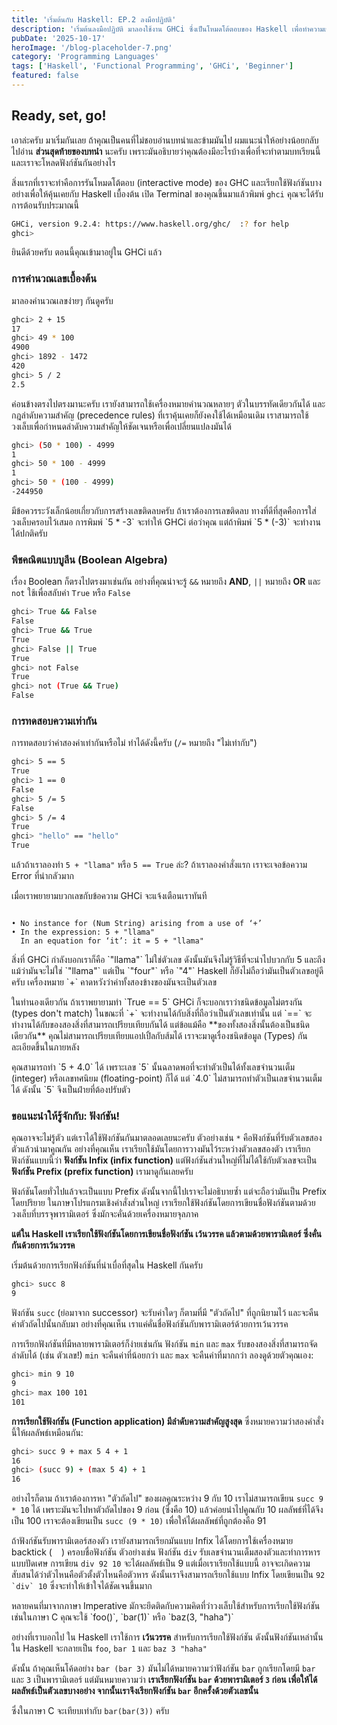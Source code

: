```yaml
---
title: 'เริ่มต้นกับ Haskell: EP.2 ลงมือปฏิบัติ'
description: 'เริ่มต้นลงมือปฏิบัติ มาลองใช้งาน GHCi ซึ่งเป็นโหมดโต้ตอบของ Haskell เพื่อทำความเข้าใจกับการคำนวณพื้นฐาน, Boolean, และวิธีเรียกใช้ฟังก์ชันแบบ prefix และ infix'
pubDate: '2025-10-17'
heroImage: '/blog-placeholder-7.png'
category: 'Programming Languages'
tags: ['Haskell', 'Functional Programming', 'GHCi', 'Beginner']
featured: false
---
```



## Ready, set, go!

เอาล่ะครับ มาเริ่มกันเลย ถ้าคุณเป็นคนที่ไม่ชอบอ่านบทนำและข้ามมันไป ผมแนะนำให้อย่างน้อยกลับไปอ่าน **ส่วนสุดท้ายของบทนำ** นะครับ เพราะมันอธิบายว่าคุณต้องมีอะไรบ้างเพื่อที่จะทำตามบทเรียนนี้ และเราจะโหลดฟังก์ชันกันอย่างไร

สิ่งแรกที่เราจะทำคือการรันโหมดโต้ตอบ (interactive mode) ของ GHC และเรียกใช้ฟังก์ชันบางอย่างเพื่อให้คุ้นเคยกับ Haskell เบื้องต้น เปิด Terminal ของคุณขึ้นมาแล้วพิมพ์ `ghci` คุณจะได้รับการต้อนรับประมาณนี้

```bash
GHCi, version 9.2.4: https://www.haskell.org/ghc/  :? for help
ghci>
```

ยินดีด้วยครับ ตอนนี้คุณเข้ามาอยู่ใน GHCi แล้ว

### การคำนวณเลขเบื้องต้น

มาลองคำนวณเลขง่ายๆ กันดูครับ

```bash
ghci> 2 + 15
17
ghci> 49 * 100
4900
ghci> 1892 - 1472
420
ghci> 5 / 2
2.5
```

ค่อนข้างตรงไปตรงมานะครับ เรายังสามารถใช้เครื่องหมายคำนวณหลายๆ ตัวในบรรทัดเดียวกันได้ และกฎลำดับความสำคัญ (precedence rules) ที่เราคุ้นเคยก็ยังคงใช้ได้เหมือนเดิม เราสามารถใช้วงเล็บเพื่อกำหนดลำดับความสำคัญให้ชัดเจนหรือเพื่อเปลี่ยนแปลงมันได้

```bash
ghci> (50 * 100) - 4999
1
ghci> 50 * 100 - 4999
1
ghci> 50 * (100 - 4999)
-244950
```

<InfoBox title="ข้อควรระวัง: เลขติดลบ" type="warning">
  มีข้อควรระวังเล็กน้อยเกี่ยวกับการสร้างเลขติดลบครับ ถ้าเราต้องการเลขติดลบ ทางที่ดีที่สุดคือการใส่วงเล็บครอบไว้เสมอ การพิมพ์ `5 * -3` จะทำให้ GHCi ต่อว่าคุณ แต่ถ้าพิมพ์ `5 * (-3)` จะทำงานได้ปกติครับ
</InfoBox>

### พีชคณิตแบบบูลีน (Boolean Algebra)

เรื่อง Boolean ก็ตรงไปตรงมาเช่นกัน อย่างที่คุณน่าจะรู้ `&&` หมายถึง **AND**, `||` หมายถึง **OR** และ `not` ใช้เพื่อสลับค่า `True` หรือ `False`

```bash
ghci> True && False
False
ghci> True && True
True
ghci> False || True
True
ghci> not False
True
ghci> not (True && True)
False
```

### การทดสอบความเท่ากัน

การทดสอบว่าค่าสองค่าเท่ากันหรือไม่ ทำได้ดังนี้ครับ (`/=` หมายถึง "ไม่เท่ากับ")

```bash
ghci> 5 == 5
True
ghci> 1 == 0
False
ghci> 5 /= 5
False
ghci> 5 /= 4
True
ghci> "hello" == "hello"
True
```

แล้วถ้าเราลองทำ `5 + "llama"` หรือ `5 == True` ล่ะ? ถ้าเราลองคำสั่งแรก เราจะเจอข้อความ Error ที่น่ากลัวมาก

<CodeExplainer title="Error! เมื่อชนิดข้อมูลไม่ตรงกัน">
<p>
เมื่อเราพยายามบวกเลขกับข้อความ GHCi จะแจ้งเตือนเราทันที
</p>
<pre><code>
• No instance for (Num String) arising from a use of ‘+’
• In the expression: 5 + "llama"
  In an equation for ‘it’: it = 5 + "llama"
</code></pre>
<p>
สิ่งที่ GHCi กำลังบอกเราก็คือ `"llama"` ไม่ใช่ตัวเลข ดังนั้นมันจึงไม่รู้วิธีที่จะนำไปบวกกับ 5 และถึงแม้ว่ามันจะไม่ใช่ `"llama"` แต่เป็น `"four"` หรือ `"4"` Haskell ก็ยังไม่ถือว่ามันเป็นตัวเลขอยู่ดีครับ เครื่องหมาย `+` คาดหวังว่าค่าทั้งสองข้างของมันจะเป็นตัวเลข
</p>
<p>
ในทำนองเดียวกัน ถ้าเราพยายามทำ `True == 5` GHCi ก็จะบอกเราว่าชนิดข้อมูลไม่ตรงกัน (types don't match) ในขณะที่ `+` จะทำงานได้กับสิ่งที่ถือว่าเป็นตัวเลขเท่านั้น แต่ `==` จะทำงานได้กับของสองสิ่งที่สามารถเปรียบเทียบกันได้ แต่ข้อแม้คือ **ของทั้งสองสิ่งนั้นต้องเป็นชนิดเดียวกัน** คุณไม่สามารถเปรียบเทียบแอปเปิ้ลกับส้มได้ เราจะมาดูเรื่องชนิดข้อมูล (Types) กันละเอียดขึ้นในภายหลัง
</p>
</CodeExplainer>

<InfoBox title="เกร็ดความรู้">
  คุณสามารถทำ `5 + 4.0` ได้ เพราะเลข `5` นั้นฉลาดพอที่จะทำตัวเป็นได้ทั้งเลขจำนวนเต็ม (integer) หรือเลขทศนิยม (floating-point) ก็ได้ แต่ `4.0` ไม่สามารถทำตัวเป็นเลขจำนวนเต็มได้ ดังนั้น `5` จึงเป็นฝ่ายที่ต้องปรับตัว
</InfoBox>

### ขอแนะนำให้รู้จักกับ: ฟังก์ชัน!

คุณอาจจะไม่รู้ตัว แต่เราได้ใช้ฟังก์ชันกันมาตลอดเลยนะครับ ตัวอย่างเช่น `*` คือฟังก์ชันที่รับตัวเลขสองตัวแล้วนำมาคูณกัน อย่างที่คุณเห็น เราเรียกใช้มันโดยการวางมันไว้ระหว่างตัวเลขสองตัว เราเรียกฟังก์ชันแบบนี้ว่า **ฟังก์ชัน Infix (infix function)** แต่ฟังก์ชันส่วนใหญ่ที่ไม่ได้ใช้กับตัวเลขจะเป็น **ฟังก์ชัน Prefix (prefix function)** เรามาดูกันเลยครับ

ฟังก์ชันโดยทั่วไปแล้วจะเป็นแบบ Prefix ดังนั้นจากนี้ไปเราจะไม่อธิบายซ้ำ แต่จะถือว่ามันเป็น Prefix โดยปริยาย ในภาษาโปรแกรมเชิงคำสั่งส่วนใหญ่ เราเรียกใช้ฟังก์ชันโดยการเขียนชื่อฟังก์ชันตามด้วยวงเล็บที่บรรจุพารามิเตอร์ ซึ่งมักจะคั่นด้วยเครื่องหมายจุลภาค

**แต่ใน Haskell เราเรียกใช้ฟังก์ชันโดยการเขียนชื่อฟังก์ชัน เว้นวรรค แล้วตามด้วยพารามิเตอร์ ซึ่งคั่นกันด้วยการเว้นวรรค**

เริ่มต้นด้วยการเรียกฟังก์ชันที่น่าเบื่อที่สุดใน Haskell กันครับ

```bash
ghci> succ 8
9
```

ฟังก์ชัน `succ` (ย่อมาจาก successor) จะรับค่าใดๆ ก็ตามที่มี "ตัวถัดไป" ที่ถูกนิยามไว้ และจะคืนค่าตัวถัดไปนั้นกลับมา อย่างที่คุณเห็น เราแค่คั่นชื่อฟังก์ชันกับพารามิเตอร์ด้วยการเว้นวรรค

การเรียกฟังก์ชันที่มีหลายพารามิเตอร์ก็ง่ายเช่นกัน ฟังก์ชัน `min` และ `max` รับของสองสิ่งที่สามารถจัดลำดับได้ (เช่น ตัวเลข!) `min` จะคืนค่าที่น้อยกว่า และ `max` จะคืนค่าที่มากกว่า ลองดูด้วยตัวคุณเอง:

```bash
ghci> min 9 10
9
ghci> max 100 101
101
```

**การเรียกใช้ฟังก์ชัน (Function application) มีลำดับความสำคัญสูงสุด** ซึ่งหมายความว่าสองคำสั่งนี้ให้ผลลัพธ์เหมือนกัน:

```bash
ghci> succ 9 + max 5 4 + 1
16
ghci> (succ 9) + (max 5 4) + 1
16
```

อย่างไรก็ตาม ถ้าเราต้องการหา "ตัวถัดไป" ของผลคูณระหว่าง 9 กับ 10 เราไม่สามารถเขียน `succ 9 * 10` ได้ เพราะมันจะไปหาตัวถัดไปของ 9 ก่อน (ซึ่งคือ 10) แล้วค่อยนำไปคูณกับ 10 ผลลัพธ์ที่ได้จึงเป็น 100 เราจะต้องเขียนเป็น `succ (9 * 10)` เพื่อให้ได้ผลลัพธ์ที่ถูกต้องคือ 91

ถ้าฟังก์ชันรับพารามิเตอร์สองตัว เรายังสามารถเรียกมันแบบ Infix ได้โดยการใช้เครื่องหมาย backtick ( ` ` ) ครอบชื่อฟังก์ชัน ตัวอย่างเช่น ฟังก์ชัน `div` รับเลขจำนวนเต็มสองตัวและทำการหารแบบปัดเศษ การเขียน `div 92 10` จะได้ผลลัพธ์เป็น 9 แต่เมื่อเราเรียกใช้แบบนี้ อาจจะเกิดความสับสนได้ว่าตัวไหนคือตัวตั้งตัวไหนคือตัวหาร ดังนั้นเราจึงสามารถเรียกใช้แบบ Infix โดยเขียนเป็น ``92 `div` 10`` ซึ่งจะทำให้เข้าใจได้ชัดเจนขึ้นมาก

<InfoBox title="ข้อควรจำ: วงเล็บ vs. เว้นวรรค" type="warning">
  หลายคนที่มาจากภาษา Imperative มักจะยึดติดกับความคิดที่ว่าวงเล็บใช้สำหรับการเรียกใช้ฟังก์ชัน เช่นในภาษา C คุณจะใช้ `foo()`, `bar(1)` หรือ `baz(3, "haha")`
  
  อย่างที่เราบอกไป ใน Haskell เราใช้การ **เว้นวรรค** สำหรับการเรียกใช้ฟังก์ชัน ดังนั้นฟังก์ชันเหล่านั้นใน Haskell จะกลายเป็น `foo`, `bar 1` และ `baz 3 "haha"`
  
  ดังนั้น ถ้าคุณเห็นโค้ดอย่าง `bar (bar 3)` มันไม่ได้หมายความว่าฟังก์ชัน `bar` ถูกเรียกโดยมี `bar` และ `3` เป็นพารามิเตอร์ แต่มันหมายความว่า **เราเรียกฟังก์ชัน `bar` ด้วยพารามิเตอร์ `3` ก่อน เพื่อให้ได้ผลลัพธ์เป็นตัวเลขบางอย่าง จากนั้นเราจึงเรียกฟังก์ชัน `bar` อีกครั้งด้วยตัวเลขนั้น**
  
  ซึ่งในภาษา C จะเทียบเท่ากับ `bar(bar(3))` ครับ
</InfoBox>